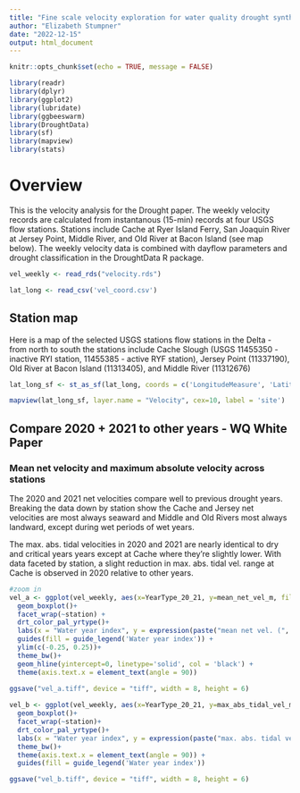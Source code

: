 ```yaml
---
title: "Fine scale velocity exploration for water quality drought synthesis"
author: "Elizabeth Stumpner"
date: "2022-12-15"
output: html_document
---
```


```r
knitr::opts_chunk$set(echo = TRUE, message = FALSE)
```


```r
library(readr)
library(dplyr)
library(ggplot2)
library(lubridate)
library(ggbeeswarm)
library(DroughtData)
library(sf)
library(mapview)
library(stats)
```
# Overview

This is the velocity analysis for the Drought paper. The weekly  velocity records are calculated from instantanous (15-min) records at four USGS flow stations. Stations include Cache at Ryer Island Ferry, San Joaquin River at Jersey Point, Middle River, and Old River at Bacon Island (see map below). The weekly velocity data is combined with dayflow parameters and drought classification in the DroughtData R package.

```r
vel_weekly <- read_rds("velocity.rds")

lat_long <- read_csv('vel_coord.csv')
```

## Station map 

Here is a map of the selected USGS stations flow stations in the Delta - from north to south the stations include Cache Slough (USGS 11455350 - inactive RYI station, 11455385 - active RYF station), Jersey Point (11337190), Old River at Bacon Island (11313405), and Middle River (11312676)

```r
lat_long_sf <- st_as_sf(lat_long, coords = c('LongitudeMeasure', 'LatitudeMeasure'), crs = 4326)

mapview(lat_long_sf, layer.name = "Velocity", cex=10, label = 'site')

```

## Compare 2020 + 2021 to other years - WQ White Paper

### Mean net velocity and maximum absolute velocity across stations
The 2020 and 2021 net velocities compare well to previous drought years. Breaking the data down by station show the Cache and Jersey net velocities are most always seaward and Middle and Old Rivers most always landward, except during wet periods of wet years.

The max. abs. tidal velocities in 2020 and 2021 are nearly identical to dry and critical years years except at Cache where they're slightly lower. With data faceted by station, a slight reduction in max. abs. tidal vel. range at Cache is observed in 2020 relative to other years.
```r

#zoom in
vel_a <- ggplot(vel_weekly, aes(x=YearType_20_21, y=mean_net_vel_m, fill=YearType))+
  geom_boxplot()+
  facet_wrap(~station) +
  drt_color_pal_yrtype()+
  labs(x = "Water year index", y = expression(paste("mean net vel. (", m," ",s^-1, ")", sep="")), title = "A. mean net vel. across stations (2007 - 2021) - restricted y axis") +
  guides(fill = guide_legend('Water year index')) +
  ylim(c(-0.25, 0.25))+
  theme_bw()+
  geom_hline(yintercept=0, linetype='solid', col = 'black') +
  theme(axis.text.x = element_text(angle = 90)) 

ggsave("vel_a.tiff", device = "tiff", width = 8, height = 6)
  
vel_b <- ggplot(vel_weekly, aes(x=YearType_20_21, y=max_abs_tidal_vel_m, fill=YearType))+
  geom_boxplot()+
  facet_wrap(~station)+
  drt_color_pal_yrtype()+
  labs(x = "Water year index", y = expression(paste("max. abs. tidal vel. (", m," ",s^-1, ")", sep="")), title = "B. max. abs. tidal vel. across stations (2007 - 2021)") +
  theme_bw()+
  theme(axis.text.x = element_text(angle = 90)) +
  guides(fill = guide_legend('Water year index'))

ggsave("vel_b.tiff", device = "tiff", width = 8, height = 6)
```



